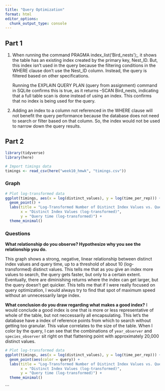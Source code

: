 ```yaml
---
title: "Query Optimization"
format: html
editor_options: 
  chunk_output_type: console
---
```

## Part 1

1. When running the command PRAGMA index_list('Bird_nests');, it shows  the table has an existing index created by the primary key, Nest_ID. But, this index isn't used in the query because the filtering conditions in the WHERE clause don't use the Nest_ID column. Instead, the query is filtered based on other specifications.

    Running the EXPLAIN QUERY PLAN (query from assignment) command in SQLite confirms this is true, as it returns --SCAN Bird_nests, indicating that a full table scan is done instead of using an index. This confirms that no index is being used for the query.

2. Adding an index to a column not referenced in the WHERE clause will not benefit the query performance because the database does not need to search or filter based on that column. So, the index would not be used to narrow down the query results.

## Part 2
```r
library(tidyverse)
library(here)
```

```r
# Import timings data
timings <- read_csv(here("week10_hmwk", "timings.csv"))
```

### Graph

```r
# Plot log-transformed data
ggplot(timings, aes(x = log(distinct_values), y = log(time_per_rep))) +
  geom_point() +
  labs(title = "Log-Transformed Number of Distinct Index Values vs. Query Time",
       x = "Distinct Index Values (log-transformed)",
       y = "Query time (log-transformed)") +
  theme_minimal()
```

### Questions

**What relationship do you observe? Hypothesize why you see the relationship you do.**

This graph shows a strong, negative, linear relationship between distinct index values and query time, up to a threshold of about 10 (log-transformed) distinct values. This tells me that as you give an index more values to search, the query gets faster, but only to a certain extent. Eventually, there are diminishing returns where the index can get larger, but the query doesn't get quicker. This tells me that if I were really focused on query optimization, I would always try to find that spot of maximum speed without an unnecessarily large index.

**What conclusion do you draw regarding what makes a good index?**
I would conclude a good index is one that is more or less representative of whole of the table, but not neccessarily all encapsulating. This let's the database have a index of reference points from which to search without getting too granular. This value correlates to the size of the table. When I color by the query, I can see that the combinations of `year_observer` and `species_observer` sit right on that flattening point with approximately 20,000 distinct values.

```r
# Plot log-transformed data
ggplot(timings, aes(x = log(distinct_values), y = log(time_per_rep))) +
  geom_point(aes(color = query)) +
  labs(title = "Log-Transformed Number of Distinct Index Values vs. Query Time",
       x = "Distinct Index Values (log-transformed)",
       y = "Query time (log-transformed)") +
  theme_minimal()
```
```

